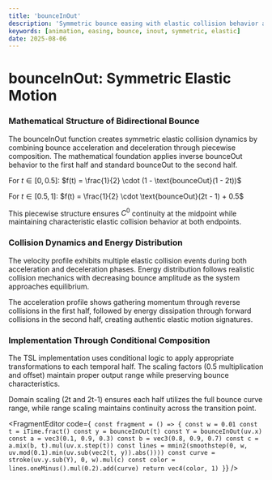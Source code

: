 ```yaml
---
title: 'bounceInOut'
description: 'Symmetric bounce easing with elastic collision behavior at both acceleration and deceleration phases'
keywords: [animation, easing, bounce, inout, symmetric, elastic]
date: 2025-08-06
---
```



# bounceInOut: Symmetric Elastic Motion

### Mathematical Structure of Bidirectional Bounce

The bounceInOut function creates symmetric elastic collision dynamics by combining bounce acceleration and deceleration through piecewise composition. The mathematical foundation applies inverse bounceOut behavior to the first half and standard bounceOut to the second half.

For $t \in [0, 0.5]$: $f(t) = \frac{1}{2} \cdot (1 - \text{bounceOut}(1 - 2t))$

For $t \in [0.5, 1]$: $f(t) = \frac{1}{2} \cdot \text{bounceOut}(2t - 1) + 0.5$

This piecewise structure ensures $C^0$ continuity at the midpoint while maintaining characteristic elastic collision behavior at both endpoints.

### Collision Dynamics and Energy Distribution

The velocity profile exhibits multiple elastic collision events during both acceleration and deceleration phases. Energy distribution follows realistic collision mechanics with decreasing bounce amplitude as the system approaches equilibrium.

The acceleration profile shows gathering momentum through reverse collisions in the first half, followed by energy dissipation through forward collisions in the second half, creating authentic elastic motion signatures.

### Implementation Through Conditional Composition

The TSL implementation uses conditional logic to apply appropriate transformations to each temporal half. The scaling factors (0.5 multiplication and offset) maintain proper output range while preserving bounce characteristics.

Domain scaling (2t and 2t-1) ensures each half utilizes the full bounce curve range, while range scaling maintains continuity across the transition point.

<FragmentEditor
        code={`
const fragment = () => {
    const w = 0.01
    const t = iTime.fract()
    const y = bounceInOut(t)
    const Y = bounceInOut(uv.x)
    const a = vec3(0.1, 0.9, 0.3)
    const b = vec3(0.8, 0.9, 0.7)
    const c = a.mix(b, t).mul(uv.x.step(t))
    const lines = mmin2(smoothstep(0, w, uv.mod(0.1).min(uv.sub(vec2(t, y)).abs())))
    const curve = stroke(uv.y.sub(Y), 0, w).mul(c)
    const color = lines.oneMinus().mul(0.2).add(curve)
    return vec4(color, 1)
}`}
/>
